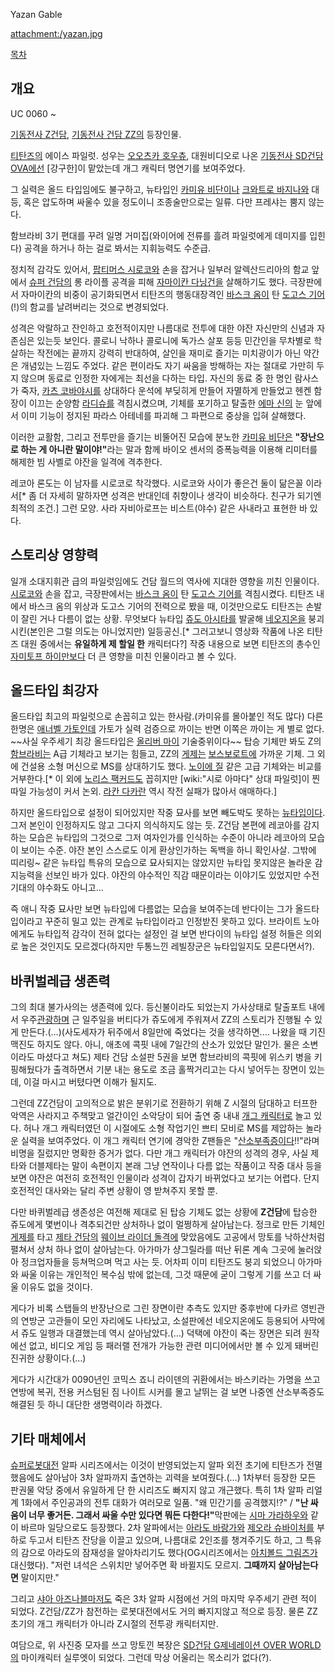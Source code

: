 Yazan Gable

attachment:/yazan.jpg

[[목차]]

== 개요 ==

UC 0060 ~

[[기동전사 Z건담]], [[기동전사 건담 ZZ]]의 등장인물.

[[티탄즈]]의 에이스 파일럿. 성우는 [[오오츠카 호우츄]], 대원비디오로 나온 [[기동전사 SD건담 OVA]]에선 [강구한]이 맡았는데 개그 캐릭터 명연기를 보여주었다.

그 실력은 올드 타입임에도 불구하고, 뉴타입인 [[카미유 비단]]이나 [[크와트로 바지나]]와 대등, 혹은 압도하며 싸울수 있을 정도이니 조종술만으로는 일류. 다만 프레샤는 뿜지 않는다.

함브라비 3기 편대를 꾸려 일명 거미집(와이어에 전류를 흘려 파일럿에게 데미지를 입힌다) 공격을 하거나 하는 걸로 봐서는 지휘능력도 수준급.

정치적 감각도 있어서, [[팝티머스 시로코]]와 손을 잡거나 일부러 알렉산드리아의 함교 앞에서 [[슈퍼 건담]]의 롱 라이플 공격을 피해 [[자마이칸 다닝건]]을 살해하기도 했다. 극장판에서 자마이칸의 비중이 공기화되면서 티탄즈의 행동대장격인 [[바스크 옴]]이 탄 [[도고스 기어]](!)의 함교를 날려버리는 것으로 변경되었다.

성격은 악랄하고 잔인하고 호전적이지만 나름대로 전투에 대한 야잔 자신만의 신념과 자존심은 있는듯 보인다. 콜로니 낙하나 콜로니에 독가스 살포 등등 민간인을 무차별로 학살하는 작전에는 끝까지 강력히 반대하여, 살인을 재미로 즐기는 미치광이가 아닌 약간은 개념있는 느낌도 주었다. 같은 편이라도 자기 싸움을 방해하는 자는 절대로 가만히 두지 않으며 동료로 인정한 자에게는 최선을 다하는 타입. 자신의 동료 중 한 명인 람사스가 죽자, [[카츠 코바야시]]를 상대하다 운석에 부딪히게 만들어 자멸하게 만들었고 헨켄 함장이 이끄는 순양함 [[라디슈]]를 격침시켰으며, 기체를 포기하고 탈출한 [[에마 신]]의 눈 앞에서 이미 기능이 정지된 파라스 아테네를 파괴해 그 파편으로 중상을 입혀 살해했다. 

이러한 교활함, 그리고 전투만을 즐기는 비뚤어진 모습에 분노한 [[카미유 비단]]은 '''"장난으로 하는 게 아니란 말이야!"'''라는 말과 함께 바이오 센서의 증폭능력을 이용해 리미터를 해제한 빔 사벨로 야잔을 일격에 격추한다.

레코아 론도는 이 남자를 시로코로 착각했다. 시로코와 사이가 좋은건 둘이 닮은꼴 이라서[* 좀 더 자세히 말하자면 성격은 반대인데 취향이나 생각이 비슷하다. 친구가 되기엔 최적의 조건.] 그런 모양. 사라 자비아로프는 비스트(야수) 같은 사내라고 표현한 바 있다.

== 스토리상 영향력 ==
일개 소대지휘관 급의 파일럿임에도 건담 월드의 역사에 지대한 영향을 끼친 인물이다.
[[시로코]]와 손을 잡고, 극장판에서는 [[바스크 옴]]이 탄 [[도고스 기어]]를 격침시켰다. 티탄즈 내에서 바스크 옴의 위상과 도고스 기어의 전력으로 봤을 때, 이것만으로도 티탄즈는 손발이 잘린 거나 다름이 없는 상황.
무엇보다 뉴타입 [[쥬도 아시타]]를 발굴해 [[네오지온]]을 붕괴시킨(본인은 그럴 의도는 아니었지만) 일등공신.[* 그러고보니 영상화 작품에 나온 티탄즈 대원 중에서는 '''유일하게 제 할일 한''' 캐릭터다?] 작중 내용으로 보면 티탄즈의 총수인 [[자미토프 하이만]]보다 더 큰 영향을 미친 인물이라고 볼 수 있다.

== 올드타입 최강자 ==
올드타입 최고의 파일럿으로 손꼽히고 있는 한사람.(카미유를 몰아붙인 적도 많다) 다른 한명은 [[애너벨 가토]]인데 가토가 실력 검증으로 까이는 반면 이쪽은 까이는 게 별로 없다. ~~사실 우주세기 최강 올드타입은 [[올리버 마이]] 기술중위이다~~ 탑승 기체만 봐도 Z의 [[함브라비]]는 A급 기체라고 보기는 힘들고, ZZ의 [[게제]]는 [[보스보로트]]에 가까운 기체. 그 외에 건설용 소형 머신으로 MS를 상대하기도 했다. [[노이에 질]] 같은 고급 기체와는 비교를 거부한다.[* 이 외에 [[노리스 팩커드]]도 꼽히지만 [wiki:"시로 아마다" 상대 파일럿]이 찐따일 가능성이 커서 논외. [[라칸 다카란]] 역시 작전 실패가 많아서 애매하다.]

하지만 올드타입으로 설정이 되어있지만 작중 묘사를 보면 빼도박도 못하는 [[뉴타입]]이다. 그저 본인이 인정하지도 않고 그다지 의식하지도 않는 듯. Z건담 본편에 레코아를 감지하는 모습은 뉴타입의 그것으로 그저 여자인가를 인식하는 수준이 아니라 레코아의 모습이 보이는 수준. 야잔 본인 스스로도 이게 환상인가하는 독백을 하니 확인사살. 그밖에 띠리링~ 같은 뉴타입 특유의 모습으로 묘사되지는 않았지만 뉴타입 못지않은 놀라운 감지능력을 선보인 바가 있다. 야잔의 야수적인 직감 때문이라는 이야기도 있었지만 수전기대의 야수화도 아니고...

즉 애니 작중 묘사만 보면 뉴타입에 다름없는 모습을 보여주는데 반다이는 그가 올드타입이라고 꾸준히 밀고 있는 관계로 뉴타입이라고 인정받진 못하고 있다. 브라이트 노아에게도 뉴타입적 감각이 전혀 없다는 설정인 걸 보면 반다이의 뉴타입 설정 허들은 의외로 높은 것인지도 모르겠다(하지만 두통느낀 레빌장군은 뉴타입일지도 모른다면서?).

== '''바퀴벌레급 생존력''' ==
그의 최대 불가사의는 생존력에 있다. 등신불이라도 되었는지 가사상태로 탈출포트 내에서 우주[[관광]]하며 근 일주일을 버티다가 쥬도에게 주워져서 ZZ의 스토리가 진행될 수 있게 만든다.(…)(사도세자가 뒤주에서 8일만에 죽었다는 것을 생각하면.... 나왔을 때 기진맥진도 하지도 않다. 아니, 애초에 콕핏 내에 7일간의 산소가 있었단 말인가. 물은 소변이라도 마셨다고 쳐도) 제타 건담 소설판 5권을 보면 함브라비의 콕핏에 위스키 병을 키핑해뒀다가 출격하면서 기분 내는 용도로 조금 홀짝거리고는 다시 넣어두는 장면이 있는데, 이걸 마시고 버텼다면 이해가 될지도.

그런데 ZZ건담이 고의적으로 밝은 분위기로 전환하기 위해 Z 시절의 담대하고 터프한 악역은 사라지고 주책맞고 얼간이인 소악당이 되어 출연 중 내내 [[개그 캐릭터]]로 놀고 있다. 허나 개그 캐릭터였던 이 시절에도 소형 작업기인 쁘티 모비로 MS를 제압하는 놀라운 실력을 보여주었다. 이 개그 캐릭터 연기에 경악한 Z팬들은 "[[산소부족증]]이다!!"라며 비명을 질렀지만 명확한 증거가 없다. 다만 개그 캐릭터가 야잔의 성격의 경우, 사실 제타와 더블제타는 말이 속편이지 본래 그냥 연작이나 다름 없는 작품이고 작중 대사 등을 보면 야잔은 여전히 호전적인 인물이라 성격이 갑자기 바뀌었다고 보기는 어렵다. 단지 호전적인 대사와는 달리 주변 상황이 영 받쳐주지 못할 뿐.

다만 바퀴벌레급 생존성은 여전해 제대로 된 탑승 기체도 없는 상황에 '''Z건담'''에 탑승한 쥬도에게 몇번이나 격추되건만 상처하나 없이 멀쩡하게 살아남는다. 정크로 만든 기체인 [[게제]]를 타고 [[제타 건담]]의 [[웨이브 라이더 돌격]]에 맞았음에도 고공에서 망토를 낙하산처럼 펼쳐서 상처 하나 없이 살아남는다. 아가마가 샹그릴라를 떠난 뒤론 계속 그곳에 눌러앉아 정크업자들을 등쳐먹으며 먹고 사는 듯. 어차피 이미 티탄즈도 붕괴 되었으니 아가마와 싸울 이유는 개인적인 복수심 밖에 없는데, 그것 때문에 굳이 그렇게 기를 쓰고 더 싸울 이유도 없을 것이다.

게다가 비록 스탭들의 반장난으로 그린 장면이란 추측도 있지만 중후반에 다카르 영빈관의 연방군 고관들이 모인 자리에도 나타났고, 소설판에선 네오지온에도 등용되어 사막에서 쥬도 일행과 대결했는데 역시 살아남았다.(…) 덕택에 야잔이 죽는 장면은 되려 원작에선 없고, 비디오 게임 등 패러랠 전개가 가능한 관련 미디어에서만 볼 수 있게 돼버린 진귀한 상황이다.(…)

게다가 시간대가 0090년인 코믹스 죠니 라이덴의 귀환에서는 바스키라는 가명을 쓰고 연방에 복귀, 전용 커스텀된 짐 나이트 시커를 몰고 날뛰는 걸 보면 나중엔 산소부족증도 해결된 듯 하니 대단한 생명력이라 하겠다.
== 기타 매체에서 ==
[[슈퍼로봇대전]] 알파 시리즈에서는 이것이 반영되었는지 알파 외전 초기에 티탄즈가 전멸했음에도 살아남아 3차 알파까지 출연하는 괴력을 보여줬다.(…) 1차부터 등장한 모든 판권물 악당 중에서 유일하게 단 한 시리즈도 빠지지 않고 개근했다. 특히 1차 알파 리얼계 1화에서 주인공과의 전투 대화가 여러모로 일품. "왜 민간기를 공격했지!?" / '''"난 싸움이 너무 좋거든. 그래서 싸울 수만 있다면 뭐든 다한다!"'''막판에는 [[시마 가라하우]]와 같이 바르마 일당으로도 등장했다. 2차 알파에서는 [[아라도 바랑가]]와 [[제오라 슈바이처]]를 부하로 두고서 티탄즈 잔당을 이끌고 있으며, 나름대로 2인조를 챙겨주기도 하고, 그 특유의 감으로 아라도의 잠재성을 알아차리기도 했다(OG시리즈에서는 [[아치볼드 그림즈]]가 대신했다). "저런 녀석은 스위치만 넣어주면 확 바뀔지도 모르지. '''그때까지 살아남는다면''' 말이지만."
 
그리고 [[샤아 아즈나블]]마저도 죽은 3차 알파 시점에선 거의 마지막 우주세기 관련 적이 되었다. Z건담/ZZ가 참전하는 로봇대전에서도 거의 빠지지않고 적으로 등장. 물론 ZZ초기의 개그 캐릭터가 아니라 Z시절의 전투광 캐릭터지만.

여담으로, 위 사진중 모자를 쓰고 망토낀 복장은 [[SD건담 G제네레이션 OVER WORLD]]의 마이캐릭터 실루엣이 되었다. 그런데 막상 어울리는 목소리가 없다(?).
